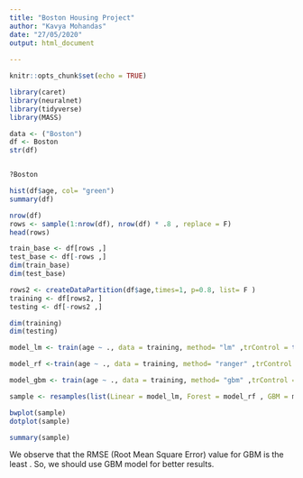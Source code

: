 ```yaml
---
title: "Boston Housing Project"
author: "Kavya Mohandas"
date: "27/05/2020"
output: html_document
   
---
```


```r
knitr::opts_chunk$set(echo = TRUE)
```

```r
library(caret)
library(neuralnet)
library(tidyverse)
library(MASS)
```

```r
data <- ("Boston")
df <- Boston
str(df)



```

```r
?Boston

hist(df$age, col= "green")
summary(df)
```




```r
nrow(df)
rows <- sample(1:nrow(df), nrow(df) * .8 , replace = F)
head(rows)

train_base <- df[rows ,]
test_base <- df[-rows ,]
dim(train_base)
dim(test_base)
```

```r
rows2 <- createDataPartition(df$age,times=1, p=0.8, list= F )
training <- df[rows2, ]
testing <- df[-rows2 ,]

dim(training)
dim(testing)
```

```r
model_lm <- train(age ~ ., data = training, method= "lm" ,trControl = trainControl(method =  "repeatedcv", number =2 ,repeats =2))

model_rf <-train(age ~ ., data = training, method= "ranger" ,trControl = trainControl(method =  "repeatedcv", number =2 ,repeats =2))

model_gbm <- train(age ~ ., data = training, method= "gbm" ,trControl = trainControl(method =  "repeatedcv", number =2 ,repeats =2))


```





```r
sample <- resamples(list(Linear = model_lm, Forest = model_rf , GBM = model_gbm))

bwplot(sample)
dotplot(sample)

summary(sample)
```

We observe that the RMSE (Root Mean Square Error) value for GBM is the least . 
So, we should use GBM model for better results.
